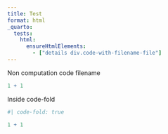 ```yaml
---
title: Test
format: html
_quarto:
  tests:
    html:
      ensureHtmlElements:
        - ["details div.code-with-filename-file"]
---
```


Non computation code filename

```.r
1 + 1 
```

Inside code-fold

```r
#| code-fold: true

1 + 1
```